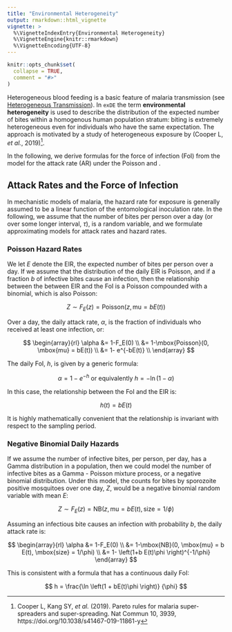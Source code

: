 ```yaml
---
title: "Environmental Heterogeneity"
output: rmarkdown::html_vignette
vignette: >
  %\VignetteIndexEntry{Environmental Heterogeneity}
  %\VignetteEngine{knitr::rmarkdown}
  %\VignetteEncoding{UTF-8}
---
```


```r
knitr::opts_chunk$set(
  collapse = TRUE,
  comment = "#>"
)
```

Heterogeneous blood feeding is a basic feature of malaria transmission (see [Heterogeneous Transmission](heterogeneous_transmission.html)). In `exDE` the term **environmental heterogeneity** is used to describe the distribution of the expected number of bites within a homogenous human population stratum: biting is extremely heterogeneous even for individuals who have the same expectation. The approach is motivated by a study of heterogeneous exposure by (Cooper L, *et al.*, 2019)^[Cooper L, Kang SY, *et al.* (2019). Pareto rules for malaria super-spreaders and super-spreading. Nat Commun 10, 3939, https://doi.org/10.1038/s41467-019-11861-y]. 

In the following, we derive formulas for the force of infection (FoI) from the model for the attack rate (AR) under the Poisson and . 

## Attack Rates and the Force of Infection

In mechanistic models of malaria, the hazard rate for exposure is generally assumed to be a linear function of the entomological inoculation rate. In the following, we assume that the number of bites per person over a day (or over some longer interval, $\tau$), is a random variable, and we formulate approximating models for attack rates and hazard rates. 

### Poisson Hazard Rates

We let $E$ denote the EIR, the expected number of bites per person over a day. If we assume that the distribution of the daily EIR is Poisson, and if a fraction $b$ of infective bites cause an infection, then the relationship between the between EIR and the FoI is a Poisson compounded with a binomial, which is also Poisson: 

$$
Z \sim F_E(z) = \mbox{Poisson}(z, \mbox{mu} = bE(t))
$$

Over a day, the daily attack rate, $\alpha$, is the fraction of individuals who received at least one infection, or: 

$$
\begin{array}{rl}
\alpha &= 1-F_E(0) \\ &= 1-\mbox{Poisson}(0, \mbox{mu} = bE(t)) \\ 
&= 1- e^{-bE(t)} \\
\end{array}
$$

The daily FoI, $h$, is given by a generic formula: 

$$
\alpha = 1 - e^{-h} \mbox{ or equivalently } h = -\ln (1-\alpha)
$$

In this case, the relationship between the FoI and the EIR is:

$$
   h(t) = b E(t)
$$

It is highly mathematically convenient that the relationship is invariant with respect to the sampling period.  

### Negative Binomial Daily Hazards 

If we assume the number of infective bites, per person, per day, has a Gamma distribution in a population, then we could model the number of infective bites as a Gamma - Poisson mixture process, or a negative binomial distribution. Under this model, the counts for bites by sporozoite positive mosquitoes over one day, $Z$, would be a negative binomial random variable with mean $E$:

$$
Z \sim F_E(z) = \mbox{NB}(z, \mbox{mu} = bE(t), \mbox{size} = 1/\phi)
$$

Assuming an infectious bite causes an infection with probability $b$, the daily attack rate is: 

$$
\begin{array}{rl}
\alpha &= 1-F_E(0) \\ &= 1-\mbox{NB}(0, \mbox{mu} = b E(t), \mbox{size} = 1/\phi) \\
 &= 1- \left(1+b E(t)\phi \right)^{-1/\phi}
\end{array}
$$

This is consistent with a formula that has a continuous daily FoI: 

$$
    h = \frac{\ln \left(1 + bE(t)\phi \right)} {\phi}
$$




